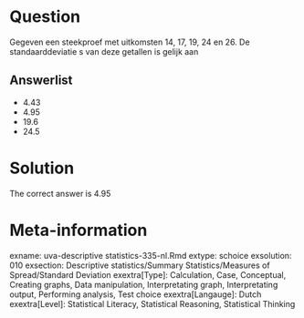 Question
========

Gegeven een steekproef met uitkomsten 14, 17, 19, 24 en 26. De standaarddeviatie s van deze getallen is gelijk aan 

Answerlist
----------
* 4.43
* 4.95
* 19.6
* 24.5

Solution
========

The correct answer is  4.95 

Meta-information
================
exname: uva-descriptive statistics-335-nl.Rmd 
extype: schoice 
exsolution: 010 
exsection: Descriptive statistics/Summary Statistics/Measures of Spread/Standard Deviation
exextra[Type]: Calculation, Case, Conceptual, Creating graphs, Data manipulation, Interpretating graph, Interpretating output, Performing analysis, Test choice 
exextra[Langauge]: Dutch 
exextra[Level]: Statistical Literacy, Statistical Reasoning, Statistical Thinking 
